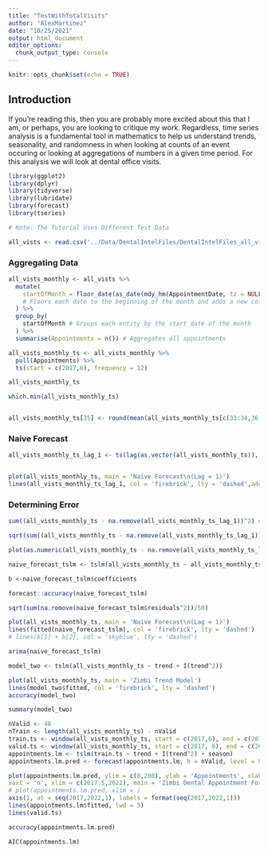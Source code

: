 ```yaml
---
title: "TestWithTotalVisits"
author: "AlexMartinez"
date: "10/25/2021"
output: html_document
editor_options: 
  chunk_output_type: console
---
```


```r
knitr::opts_chunk$set(echo = TRUE)
```

## Introduction 

If you're reading this, then you are probably more excited about this that I am, or perhaps, you are looking to critique my work. Regardless, time series analysis is a fundamental tool in mathematics to help us understand trends, seasonality, and randomness in when looking at counts of an event occuring or looking at aggregations of numbers in a given time period. For this analysis we will look at dental office visits.

```r

library(ggplot2)
library(dplyr)
library(tidyverse)
library(lubridate)
library(forecast)
library(tseries)

# Note: The Tutorial Uses Different Test Data

all_vists <- read.csv('../Data/DentalIntelFiles/DentalIntelFiles_all_vists.csv')
```

### Aggregating Data {.tabset}

```r
all_vists_monthly <- all_vists %>% 
  mutate(
    startOfMonth = floor_date(as_date(mdy_hm(AppointmentDate, tz = NULL)), 'month') 
    # Floors each date to the beginning of the month and adds a new column.
  ) %>% 
  group_by(
    startOfMonth # Groups each entity by the start date of the month
  ) %>% 
  summarise(Appointments = n()) # Aggregates all appointments

all_vists_monthly_ts <- all_vists_monthly %>%
  pull(Appointments) %>% 
  ts(start = c(2017,6), frequency = 12)

all_vists_monthly_ts

which.min(all_vists_monthly_ts)


all_vists_monthly_ts[35] <- round(mean(all_vists_monthly_ts[c(33:34,36:38)]),0)


```


### Naive Forecast

```r

all_vists_monthly_ts_lag_1 <- ts(lag(as.vector(all_vists_monthly_ts)), start = c(2017,6), frequency = 12)


plot(all_vists_monthly_ts, main = 'Naive Forecast\n(Lag = 1)')
lines(all_vists_monthly_ts_lag_1, col = 'firebrick', lty = 'dashed',add = TRUE)
```

### Determining Error


```r

sum((all_vists_monthly_ts - na.remove(all_vists_monthly_ts_lag_1))^2) #MSE

sqrt(sum((all_vists_monthly_ts - na.remove(all_vists_monthly_ts_lag_1))^2))

```

```r
plot(as.numeric(all_vists_monthly_ts - na.remove(all_vists_monthly_ts_lag_1)))

naive_forecast_tslm <- tslm(all_vists_monthly_ts ~ all_vists_monthly_ts_lag_1)

b <-naive_forecast_tslm$coefficients

forecast::accuracy(naive_forecast_tslm)

sqrt(sum(na.remove(naive_forecast_tslm$residuals^2))/50)

plot(all_vists_monthly_ts, main = 'Naive Forecast\n(Lag = 1)')
lines(fitted(naive_forecast_tslm), col = 'firebrick', lty = 'dashed')
# lines(b[1] + b[2], col = 'skyblue', lty = 'dashed')

arima(naive_forecast_tslm)
```


```r
model_two <- tslm(all_vists_monthly_ts ~ trend + I(trend^2))

plot(all_vists_monthly_ts, main = 'Zimbi Trend Model')
lines(model_two$fitted, col = 'firebrick', lty = 'dashed')
accuracy(model_two)

summary(model_two)
```


```r
nValid <- 48
nTrain <- length(all_vists_monthly_ts) - nValid
train.ts <- window(all_vists_monthly_ts, start = c(2017,6), end = c(2017,nValid))
valid.ts <- window(all_vists_monthly_ts, start = c(2017, 6), end = c(2017, nTrain+nValid+3))
appointments.lm <- tslm(train.ts ~ trend + I(trend^2) + season)
appointments.lm.pred <- forecast(appointments.lm, h = nValid, level = 95)

plot(appointments.lm.pred, ylim = c(0,200), ylab = 'Appointments', xlab = 'Time', bty = 'l',
xaxt = 'n', xlim = c(2017.5,2022), main = 'Zimbi Dental Appointment Forecast', flty = 2)
# plot(appointments.lm.pred, xlim = )
axis(1, at = seq(2017,2022,1), labels = format(seq(2017,2022,1)))
lines(appointments.lm$fitted, lwd = 3)
lines(valid.ts)

accuracy(appointments.lm.pred)

AIC(appointments.lm)
```

